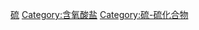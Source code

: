 {{catmore}}
{{Commonscat|Thiosulfates}}

[[Category:取代酸盐|硫]]
[[Category:含氧酸盐|Category:含氧酸盐]]
[[Category:硫-硫化合物|Category:硫-硫化合物]]